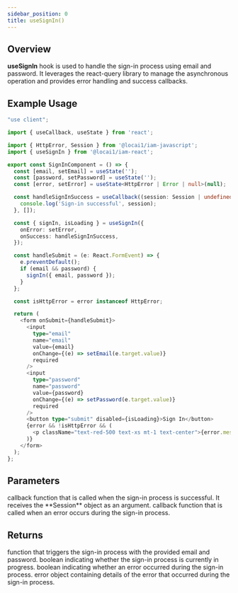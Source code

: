 ```yaml
---
sidebar_position: 0
title: useSignIn()
---
```



## Overview

**useSignIn** hook is used to handle the sign-in process using email and password.
It leverages the react-query library to manage the asynchronous operation and provides
error handling and success callbacks.

## Example Usage

```typescript sign-in-component.tsx
"use client";

import { useCallback, useState } from 'react';

import { HttpError, Session } from '@locai1/iam-javascript';
import { useSignIn } from '@locai1/iam-react';

export const SignInComponent = () => {
  const [email, setEmail] = useState('');
  const [password, setPassword] = useState('');
  const [error, setError] = useState<HttpError | Error | null>(null);

  const handleSignInSuccess = useCallback((session: Session | undefined) => {
    console.log('Sign-in successful', session);
  }, []);

  const { signIn, isLoading } = useSignIn({
    onError: setError,
    onSuccess: handleSignInSuccess,
  });

  const handleSubmit = (e: React.FormEvent) => {
    e.preventDefault();
    if (email && password) {
      signIn({ email, password });
    }
  };

  const isHttpError = error instanceof HttpError;

  return (
    <form onSubmit={handleSubmit}>
      <input
        type="email"
        name="email"
        value={email}
        onChange={(e) => setEmail(e.target.value)}
        required
      />
      <input
        type="password"
        name="password"
        value={password}
        onChange={(e) => setPassword(e.target.value)}
        required
      />
      <button type="submit" disabled={isLoading}>Sign In</button>
      {error && !isHttpError && (
        <p className="text-red-500 text-xs mt-1 text-center">{error.message}</p>
      )}
    </form>
  );
};
```

## Parameters

<ResponseField name="onSuccess" type="(session: Session | undefined) => void" required>
  callback function that is called when the sign-in process is successful. It receives the **Session** object as an argument.
  <SessionType />
</ResponseField>

<ResponseField name="onError" type="HttpErrorCallback" required>
  callback function that is called when an error occurs during the sign-in process.
  <HttpErrorCallbackType />
</ResponseField>

## Returns

<ResponseField name="signIn" type="({ email, password }) => void">
  function that triggers the sign-in process with the provided email and password.
</ResponseField>

<ResponseField name="isLoading" type="boolean">
  boolean indicating whether the sign-in process is currently in progress.
</ResponseField>

<ResponseField name="isError" type="boolean">
  boolean indicating whether an error occurred during the sign-in process.
</ResponseField>

<ResponseField name="error" type="HttpError | Error">
  error object containing details of the error that occurred during the sign-in process.
</ResponseField>
